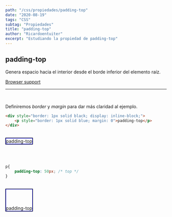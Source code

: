 ```yaml
---
path: "/css/propiedades/padding-top"
date: "2020-08-19"
tags: "CSS"
subtag: "Propiedades"
title: "padding-top"
author: "Ricardoentuiter"
excerpt: "Estudiando la propiedad de padding-top"
---
```


## padding-top
Genera espacio hacia el interior desde el borde inferior del elemento raíz.

[Browser support](https://caniuse.com/#search=padding-top)

---
<br/>


Definiremos *border* y *margin* para dar más claridad al ejemplo.

```html
<div style="border: 1px solid black; display: inline-block;">
    <p style="border: 1px solid blue; margin: 0">padding-top</p>
</div>
```
<br/>

<div style="border: 1px solid black; display: inline-block;">
    <p style="border: 1px solid blue; margin: 0">padding-top</p>
</div>

<br/><br/>


```css
p{
    padding-top: 50px; /* top */
}
```
<br/>

<div style="border: 1px solid black; display: inline-block;">
    <p style="border: 1px solid blue; margin: 0; padding-top: 50px">padding-top</p>
</div>